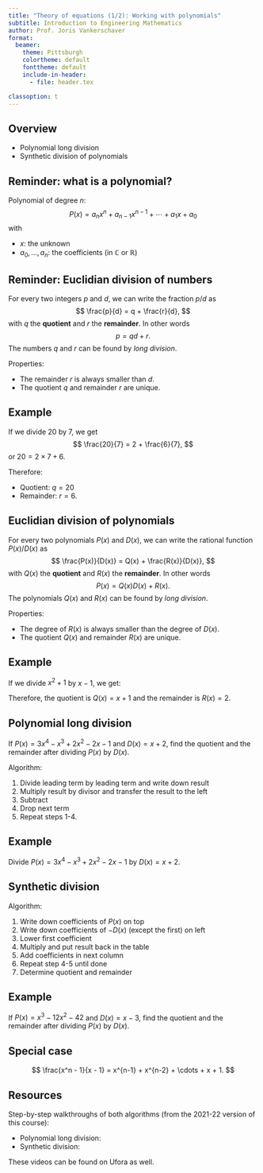 ```yaml
---
title: "Theory of equations (1/2): Working with polynomials"
subtitle: Introduction to Engineering Mathematics
author: Prof. Joris Vankerschaver
format:
  beamer:
    theme: Pittsburgh
    colortheme: default
    fonttheme: default
    include-in-header:
      - file: header.tex

classoption: t
---
```


## Overview

- Polynomial long division
- Synthetic division of polynomials

## Reminder: what is a polynomial?

Polynomial of degree $n$:
$$
    P(x) = a_n x^n + a_{n-1} x^{n-1} + \cdots + a_1 x + a_0
$$
with

- $x$: the unknown
- $a_0, \ldots, a_n$: the coefficients (in $\mathbb{C}$ or $\mathbb{R}$)

## Reminder: Euclidian division of numbers

For every two integers $p$ and $d$, we can write the fraction $p/d$ as
$$
    \frac{p}{d} = q + \frac{r}{d},
$$
with $q$ the **quotient** and $r$ the **remainder**. In other words
$$
    p = q d + r.
$$
The numbers $q$ and $r$ can be found by *long division*. 

Properties:

- The remainder $r$ is always smaller than $d$.
- The quotient $q$ and remainder $r$ are unique.

## Example

If we divide 20 by 7, we get
$$
    \frac{20}{7} = 2 + \frac{6}{7},
$$
or $20 = 2 \times 7 + 6$.

Therefore:

- Quotient: $q = 20$
- Remainder: $r = 6$.

## Euclidian division of polynomials

For every two polynomials $P(x)$ and $D(x)$, we can write the rational function $P(x)/D(x)$ as
$$
    \frac{P(x)}{D(x)} = Q(x) + \frac{R(x)}{D(x)},
$$
with $Q(x)$ the **quotient** and $R(x)$ the **remainder**. In other words
$$
    P(x) = Q(x) D(x) + R(x).
$$
The polynomials $Q(x)$ and $R(x)$ can be found by *long division*. 

Properties:

- The degree of $R(x)$ is always smaller than the degree of $D(x)$. 
- The quotient $Q(x)$ and remainder $R(x)$ are unique.

## Example

If we divide $x^2 + 1$ by $x - 1$, we get:

\begin{align*}
    \frac{x^2 + 1}{x - 1} 
        & = \frac{x^2 -1 + 2}{x - 1} \\
        & = \frac{x^2 - 1}{x - 1} + \frac{2}{x - 1} \\
        & = x + 1 + \frac{2}{x - 1}
\end{align*}

Therefore, the quotient is $Q(x) = x + 1$ and the remainder is $R(x) = 2$.

## Polynomial long division

If $P(x) = 3x^4 - x^3 + 2x^2 - 2x - 1$ and $D(x) = x+2$, find the quotient and the remainder after dividing $P(x)$ by $D(x)$.

Algorithm:

1. Divide leading term by leading term and write down result
2. Multiply result by divisor and transfer the result to the left
3. Subtract
4. Drop next term
5. Repeat steps 1-4.

## Example

Divide $P(x) = 3x^4 - x^3 + 2x^2 - 2x - 1$ by $D(x) = x+2$.

## Synthetic division

Algorithm:

1. Write down coefficients of $P(x)$ on top
2. Write down coefficients of $-D(x)$ (except the first) on left
3. Lower first coefficient
4. Multiply and put result back in the table
5. Add coefficients in next column
6. Repeat step 4-5 until done
7. Determine quotient and remainder

## Example

If $P(x) = x^3 - 12x^2 - 42$ and $D(x) = x-3$, find the quotient and the remainder after dividing $P(x)$ by $D(x)$.

## Special case

$$
    \frac{x^n - 1}{x - 1} = x^{n-1} + x^{n-2} + \cdots + x + 1.
$$

## Resources

Step-by-step walkthroughs of both algorithms (from the 2021-22 version of this course):

- Polynomial long division: \url{https://youtu.be/RyRqUg5oycE?t=499}
- Synthetic division: \url{https://youtu.be/NqQeMfGEzk4}

These videos can be found on Ufora as well.
